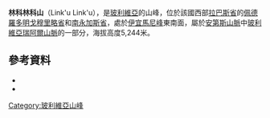 <!-- 檔案不存在 [[Image:CordilleraReal.jpg|right]] ，可從英文維基百科取得 -->
{{Coord|16|39|49|S|67|44|12|W|display=title}}

'''林科林科山'''（Link'u Link'u），是[[玻利維亞|玻利維亞]]的山峰，位於該國西部[[拉巴斯省|拉巴斯省]]的[[佩德羅多明戈穆里略省|佩德羅多明戈穆里略省]]和[[南永加斯省|南永加斯省]]，處於[[伊宜馬尼峰|伊宜馬尼峰]]東南面，屬於[[安第斯山脈|安第斯山脈]]中[[玻利維亞瑞阿爾山脈|玻利維亞瑞阿爾山脈]]的一部分，海拔高度5,244米。

==參考資料==
*{{cite web|url=http://www.aymara.ucb.edu.bo/html/diccionario/castellano%20aymara/az.html|title=Diccionario Bilingüe Castellano - Aymara, Para: Tercera Edición, 2002|last1=|first1=|last2=|first2=|date=|website=|publisher=Félix Layme Pairumani|accessdate=October 31, 2014|deadurl=yes|archiveurl=https://web.archive.org/web/20150923181155/http://www.aymara.ucb.edu.bo/html/diccionario/castellano%20aymara/az.html|archivedate=2015年9月23日}}
*{{cite web|url=http://www.ine.gob.bo/publicaciones/visorPdf.aspx?Codigo=020102&tipo=1|title=Palca|author=<!--Staff writer(s); no by-line.-->|date=|website=|publisher=INE, Bolivia|accessdate=October 31, 2014|deadurl=yes|archiveurl=https://web.archive.org/web/20140826113647/http://www.ine.gob.bo/publicaciones/visorPdf.aspx?Codigo=020102&tipo=1|archivedate=2014年8月26日}}

{{Bolivia-geo-stub}}
[[Category:玻利維亞山峰|Category:玻利維亞山峰]]